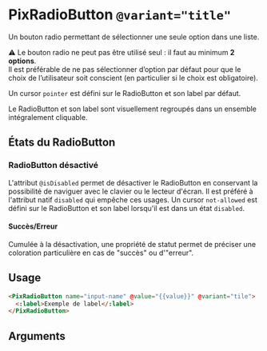 
<Meta of={ComponentStories} />

# PixRadioButton `@variant="title"`

Un bouton radio permettant de sélectionner une seule option dans une liste.

⚠️ Le bouton radio ne peut pas être utilisé seul : il faut au minimum **2 options**.<br/>
Il est préférable de ne pas sélectionner d’option par défaut pour que le choix de l’utilisateur soit conscient (en particulier si le choix est obligatoire).

Un cursor `pointer` est défini sur le RadioButton et son label par défaut.

Le RadioButton et son label sont visuellement regroupés dans un ensemble intégralement cliquable.

<Story of={ComponentStories.VariantTile} height={120} />

## États du RadioButton

### RadioButton désactivé

L'attribut `@isDisabled` permet de désactiver le RadioButton en conservant la possibilité de naviguer avec le clavier ou le lecteur d'écran. Il est préféré à l'attribut natif `disabled` qui empêche ces usages.
Un cursor `not-allowed` est défini sur le RadioButton et son label lorsqu'il est dans un état `disabled`.

<Story of={ComponentStories.isDisabledVariantTile} height={120} />
<Story of={ComponentStories.checkedIsDisabledVariantTile} height={120} />

#### Succès/Erreur

Cumulée à la désactivation, une propriété de statut permet de préciser une coloration particulière en cas de "succès" ou d'"erreur".

<Story of={ComponentStories.isDisabledIsSuccessVariantTile} height={120} />
<Story of={ComponentStories.isDisabledIsErrorVariantTile} height={120} />

## Usage

```html
<PixRadioButton name="input-name" @value="{{value}}" @variant="tile">
  <:label>Exemple de label</:label>
</PixRadioButton>
```

## Arguments

<ArgTypes of={ComponentStories} />
